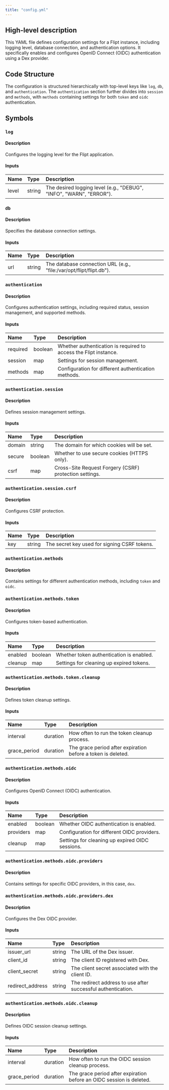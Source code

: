 ```yaml
---
title: "config.yml"
---
```


## High-level description
This YAML file defines configuration settings for a Flipt instance, including logging level, database connection, and authentication options. It specifically enables and configures OpenID Connect (OIDC) authentication using a Dex provider.

## Code Structure
The configuration is structured hierarchically with top-level keys like `log`, `db`, and `authentication`. The `authentication` section further divides into `session` and `methods`, with `methods` containing settings for both `token` and `oidc` authentication.

## Symbols
### `log`
#### Description
Configures the logging level for the Flipt application.

#### Inputs
| Name | Type | Description |
|:-----|:-----|:------------|
| level | string | The desired logging level (e.g., "DEBUG", "INFO", "WARN", "ERROR"). |

### `db`
#### Description
Specifies the database connection settings.

#### Inputs
| Name | Type | Description |
|:-----|:-----|:------------|
| url | string | The database connection URL (e.g., "file:/var/opt/flipt/flipt.db"). |

### `authentication`
#### Description
Configures authentication settings, including required status, session management, and supported methods.

#### Inputs
| Name | Type | Description |
|:-----|:-----|:------------|
| required | boolean | Whether authentication is required to access the Flipt instance. |
| session | map | Settings for session management. |
| methods | map | Configuration for different authentication methods. |

### `authentication.session`
#### Description
Defines session management settings.

#### Inputs
| Name | Type | Description |
|:-----|:-----|:------------|
| domain | string | The domain for which cookies will be set. |
| secure | boolean | Whether to use secure cookies (HTTPS only). |
| csrf | map | Cross-Site Request Forgery (CSRF) protection settings. |

### `authentication.session.csrf`
#### Description
Configures CSRF protection.

#### Inputs
| Name | Type | Description |
|:-----|:-----|:------------|
| key | string | The secret key used for signing CSRF tokens. |

### `authentication.methods`
#### Description
Contains settings for different authentication methods, including `token` and `oidc`.

### `authentication.methods.token`
#### Description
Configures token-based authentication.

#### Inputs
| Name | Type | Description |
|:-----|:-----|:------------|
| enabled | boolean | Whether token authentication is enabled. |
| cleanup | map | Settings for cleaning up expired tokens. |

### `authentication.methods.token.cleanup`
#### Description
Defines token cleanup settings.

#### Inputs
| Name | Type | Description |
|:-----|:-----|:------------|
| interval | duration | How often to run the token cleanup process. |
| grace_period | duration | The grace period after expiration before a token is deleted. |

### `authentication.methods.oidc`
#### Description
Configures OpenID Connect (OIDC) authentication.

#### Inputs
| Name | Type | Description |
|:-----|:-----|:------------|
| enabled | boolean | Whether OIDC authentication is enabled. |
| providers | map | Configuration for different OIDC providers. |
| cleanup | map | Settings for cleaning up expired OIDC sessions. |

### `authentication.methods.oidc.providers`
#### Description
Contains settings for specific OIDC providers, in this case, `dex`.

### `authentication.methods.oidc.providers.dex`
#### Description
Configures the Dex OIDC provider.

#### Inputs
| Name | Type | Description |
|:-----|:-----|:------------|
| issuer_url | string | The URL of the Dex issuer. |
| client_id | string | The client ID registered with Dex. |
| client_secret | string | The client secret associated with the client ID. |
| redirect_address | string | The redirect address to use after successful authentication. |

### `authentication.methods.oidc.cleanup`
#### Description
Defines OIDC session cleanup settings.

#### Inputs
| Name | Type | Description |
|:-----|:-----|:------------|
| interval | duration | How often to run the OIDC session cleanup process. |
| grace_period | duration | The grace period after expiration before an OIDC session is deleted. |
